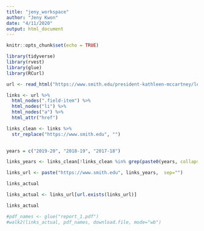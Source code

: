```yaml
---
title: "jeny_workspace"
author: "Jeny Kwon"
date: "4/11/2020"
output: html_document
---
```


```r
knitr::opts_chunk$set(echo = TRUE)
```

```r
library(tidyverse)
library(rvest)
library(glue)
library(RCurl) 
```

```r
url <- read_html("https://www.smith.edu/president-kathleen-mccartney/letters-community")

links <- url %>% 
  html_nodes(".field-item") %>%   
  html_nodes("li") %>% 
  html_nodes("a") %>% 
  html_attr("href")
```

```r
  
links_clean <- links %>% 
  str_replace("https://www.smith.edu", "") 
  
```

```r
years = c("2019-20", "2018-19", "2017-18")

links_years <- links_clean[!links_clean %in% grep(paste0(years, collapse = "|"), links_clean, value = T, invert = T)]

```

```r
links_url <- paste("https://www.smith.edu", links_years,  sep="")

links_actual
```

```r
links_actual <- links_url[url.exists(links_url)]

links_actual
```



```r
#pdf_names <- glue("report_1.pdf")
#walk2(links_actual, pdf_names, download.file, mode="wb")
```

